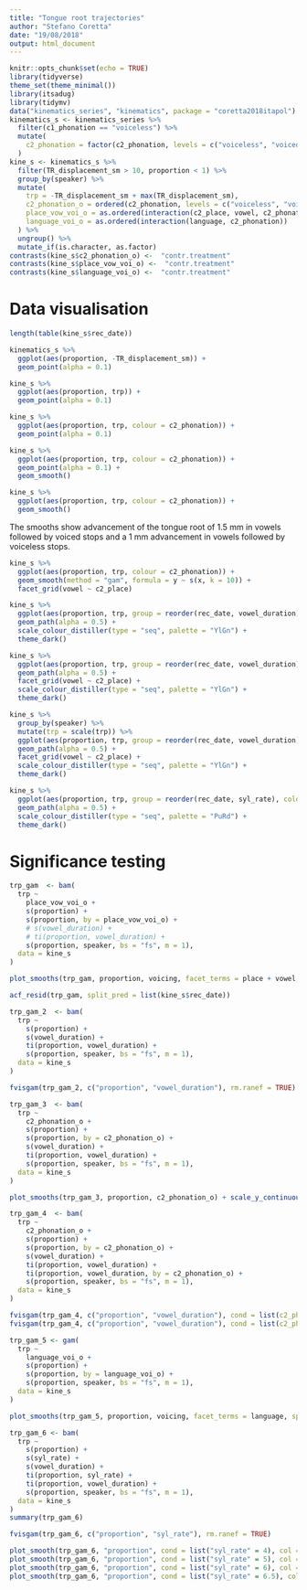 ```yaml
---
title: "Tongue root trajectories"
author: "Stefano Coretta"
date: "19/08/2018"
output: html_document
---
```


```r
knitr::opts_chunk$set(echo = TRUE)
library(tidyverse)
theme_set(theme_minimal())
library(itsadug)
library(tidymv)
data("kinematics_series", "kinematics", package = "coretta2018itapol")
kinematics_s <- kinematics_series %>%
  filter(c1_phonation == "voiceless") %>%
  mutate(
    c2_phonation = factor(c2_phonation, levels = c("voiceless", "voiced"))
  )
kine_s <- kinematics_s %>%
  filter(TR_displacement_sm > 10, proportion < 1) %>%
  group_by(speaker) %>%
  mutate(
    trp = -TR_displacement_sm + max(TR_displacement_sm),
    c2_phonation_o = ordered(c2_phonation, levels = c("voiceless", "voiced")),
    place_vow_voi_o = as.ordered(interaction(c2_place, vowel, c2_phonation)),
    language_voi_o = as.ordered(interaction(language, c2_phonation))
  ) %>%
  ungroup() %>%
  mutate_if(is.character, as.factor)
contrasts(kine_s$c2_phonation_o) <-  "contr.treatment"
contrasts(kine_s$place_vow_voi_o) <-  "contr.treatment"
contrasts(kine_s$language_voi_o) <-  "contr.treatment"
```

# Data visualisation

```r
length(table(kine_s$rec_date))
```

```r
kinematics_s %>%
  ggplot(aes(proportion, -TR_displacement_sm)) +
  geom_point(alpha = 0.1)
```

```r
kine_s %>%
  ggplot(aes(proportion, trp)) +
  geom_point(alpha = 0.1)
```

```r
kine_s %>%
  ggplot(aes(proportion, trp, colour = c2_phonation)) +
  geom_point(alpha = 0.1)
```

```r
kine_s %>%
  ggplot(aes(proportion, trp, colour = c2_phonation)) +
  geom_point(alpha = 0.1) +
  geom_smooth()
```

```r
kine_s %>%
  ggplot(aes(proportion, trp, colour = c2_phonation)) +
  geom_smooth()
```

The smooths show advancement of the tongue root of 1.5 mm in vowels followed by voiced stops and a 1 mm advancement in vowels followed by voiceless stops.

```r
kine_s %>%
  ggplot(aes(proportion, trp, colour = c2_phonation)) +
  geom_smooth(method = "gam", formula = y ~ s(x, k = 10)) +
  facet_grid(vowel ~ c2_place)
```

```r
kine_s %>%
  ggplot(aes(proportion, trp, group = reorder(rec_date, vowel_duration), colour = vowel_duration)) +
  geom_path(alpha = 0.5) +
  scale_colour_distiller(type = "seq", palette = "YlGn") +
  theme_dark()
```

```r
kine_s %>%
  ggplot(aes(proportion, trp, group = reorder(rec_date, vowel_duration), colour = vowel_duration)) +
  geom_path(alpha = 0.5) +
  facet_grid(vowel ~ c2_place) +
  scale_colour_distiller(type = "seq", palette = "YlGn") +
  theme_dark()
```

```r
kine_s %>%
  group_by(speaker) %>%
  mutate(trp = scale(trp)) %>%
  ggplot(aes(proportion, trp, group = reorder(rec_date, vowel_duration), colour = vowel_duration)) +
  geom_path(alpha = 0.5) +
  facet_grid(vowel ~ c2_place) +
  scale_colour_distiller(type = "seq", palette = "YlGn") +
  theme_dark()
```

```r
kine_s %>%
  ggplot(aes(proportion, trp, group = reorder(rec_date, syl_rate), colour = syl_rate)) +
  geom_path(alpha = 0.5) +
  scale_colour_distiller(type = "seq", palette = "PuRd") +
  theme_dark()
```

# Significance testing

```r
trp_gam  <- bam(
  trp ~
    place_vow_voi_o +
    s(proportion) +
    s(proportion, by = place_vow_voi_o) +
    # s(vowel_duration) +
    # ti(proportion, vowel_duration) +
    s(proportion, speaker, bs = "fs", m = 1),
  data = kine_s
)
```

```r
plot_smooths(trp_gam, proportion, voicing, facet_terms = place + vowel, split = list(place_vow_voi_o = c("place", "vowel", "voicing")))
```

```r
acf_resid(trp_gam, split_pred = list(kine_s$rec_date))
```

```r
trp_gam_2  <- bam(
  trp ~
    s(proportion) +
    s(vowel_duration) +
    ti(proportion, vowel_duration) +
    s(proportion, speaker, bs = "fs", m = 1),
  data = kine_s
)
```

```r
fvisgam(trp_gam_2, c("proportion", "vowel_duration"), rm.ranef = TRUE)
```

```r
trp_gam_3  <- bam(
  trp ~
    c2_phonation_o +
    s(proportion) +
    s(proportion, by = c2_phonation_o) +
    s(vowel_duration) +
    ti(proportion, vowel_duration) +
    s(proportion, speaker, bs = "fs", m = 1),
  data = kine_s
)
```

```r
plot_smooths(trp_gam_3, proportion, c2_phonation_o) + scale_y_continuous(breaks = seq(1, 30, 1)) + scale_color_discrete() + scale_fill_discrete()
```

```r
trp_gam_4  <- bam(
  trp ~
    c2_phonation_o +
    s(proportion) +
    s(proportion, by = c2_phonation_o) +
    s(vowel_duration) +
    ti(proportion, vowel_duration) +
    ti(proportion, vowel_duration, by = c2_phonation_o) +
    s(proportion, speaker, bs = "fs", m = 1),
  data = kine_s
)
```

```r
fvisgam(trp_gam_4, c("proportion", "vowel_duration"), cond = list(c2_phonation_o = "voiceless"), rm.ranef = TRUE, zlim = c(5.4, 9.5))
fvisgam(trp_gam_4, c("proportion", "vowel_duration"), cond = list(c2_phonation_o = "voiced"), rm.ranef = TRUE, zlim = c(5.4, 9.5))
```

```r
trp_gam_5 <- gam(
  trp ~
    language_voi_o +
    s(proportion) +
    s(proportion, by = language_voi_o) +
    s(proportion, speaker, bs = "fs", m = 1),
  data = kine_s
)
```

```r
plot_smooths(trp_gam_5, proportion, voicing, facet_terms = language, split = list(language_voi_o = c("language", "voicing"))) + scale_y_continuous(breaks = seq(1, 30, 1))
```

```r
trp_gam_6 <- bam(
  trp ~
    s(proportion) +
    s(syl_rate) +
    s(vowel_duration) +
    ti(proportion, syl_rate) +
    ti(proportion, vowel_duration) +
    s(proportion, speaker, bs = "fs", m = 1),
  data = kine_s
)
summary(trp_gam_6)
```

```r
fvisgam(trp_gam_6, c("proportion", "syl_rate"), rm.ranef = TRUE)
```

```r
plot_smooth(trp_gam_6, "proportion", cond = list("syl_rate" = 4), col = "red", rm.ranef = TRUE)
plot_smooth(trp_gam_6, "proportion", cond = list("syl_rate" = 5), col = "blue", rm.ranef = TRUE, add = TRUE)
plot_smooth(trp_gam_6, "proportion", cond = list("syl_rate" = 6), col = "green", rm.ranef = TRUE, add = TRUE)
plot_smooth(trp_gam_6, "proportion", cond = list("syl_rate" = 6.5), col = "orange", rm.ranef = TRUE, add = TRUE)
```

